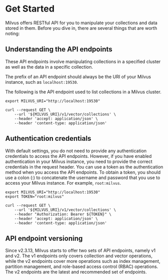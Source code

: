 # Get Started

Milvus offers RESTful API for you to manipulate your collections and data stored in them. Before you dive in, there are several things that are worth noting:

## Understanding the API endpoints

These API endpoints involve manipulating collections in a specified cluster as well as the data in a specific collection.

The prefix of an API endpoint should always be the URI of your Milvus instance, such as `localhost:19530`.

The following is the API endpoint used to list collections in a Milvus cluster.

```shell
export MILVUS_URI="http://localhost:19530"

curl --request GET \
    --url '${MILVUS_URI}/v1/vector/collections' \
    --header 'accept: application/json' \
    --header 'content-type: application/json'
```

## Authentication credentials

With default settings, you do not need to provide any authentication credentials to access the API endpoints. However, if you have enabled authentication in your Milvus instance, you need to provide the correct credentials in the request header. You can use a token as the authentication method when you access the API endpoints. To obtain a token, you should use a colon (:) to concatenate the username and password that you use to access your Milvus instance. For example, `root:milvus`.

```shell
export MILVUS_URI="http://localhost:19530"
export TOKEN="root:milvus"

curl --request GET \
    --url '${MILVUS_URI}/v1/vector/collections' \
    --header "Authorization: Bearer ${TOKEN}" \
    --header 'accept: application/json' \
    --header 'content-type: application/json'
```

## API endpoint versioning

Since v2.3.13, Milvus starts to offer two sets of API endpoints, namely v1 and v2. The v1 endpoints only covers collection and vector operations, while the v2 endpoints cover more operations such as index management, partition management, and role-based access control (RBAC) operations. The v2 endpoints are the latest and recommended set of endpoints.
